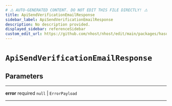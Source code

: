 ```yaml
---
# ⚠️ AUTO-GENERATED CONTENT. DO NOT EDIT THIS FILE DIRECTLY! ⚠️
title: ApiSendVerificationEmailResponse
sidebar_label: ApiSendVerificationEmailResponse
description: No description provided.
displayed_sidebar: referenceSidebar
custom_edit_url: https://github.com/nhost/nhost/edit/main/packages/hasura-auth-js/src/utils/types.ts#L177
---
```


# `ApiSendVerificationEmailResponse`

## Parameters

---

**<span className="parameter-name">error</span>** <span className="optional-status">required</span> `null` | `ErrorPayload`

---
